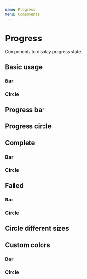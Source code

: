 ```yaml
---
name: Progress
menu: Components
---
```



# Progress

Components to display progress state.

## Basic usage

### Bar

<Playground>
    <ProgressBar value={0} />
</Playground>

### Circle

<Playground>
    <ProgressCircle value={0} />
</Playground>

## Progress bar

<Playground>
    <WrapperVertical>
        <ProgressBar value={0} />
        <ProgressBar value={25} />
        <ProgressBar value={50} />
        <ProgressBar value={75} />
        <ProgressBar value={100} />
    </WrapperVertical>
</Playground>

## Progress circle

<Playground>
    <WrapperHorizontal>
        <ProgressCircle value={0} />
        <ProgressCircle value={25} />
        <ProgressCircle value={50} />
        <ProgressCircle value={75} />
        <ProgressCircle value={100} />
    </WrapperHorizontal>
</Playground>

## Complete

### Bar

<Playground>
    <ProgressBar value={100} />
</Playground>

### Circle

<Playground>
    <ProgressCircle value={100} />
</Playground>

## Failed

### Bar

<Playground>
    <ProgressBar value={100} failed />
</Playground>

### Circle

<Playground>
    <ProgressCircle value={100} failed />
</Playground>

## Circle different sizes

<Playground>
    <WrapperHorizontal>
        <ProgressCircle value={50} circleSize={0} />
        <ProgressCircle value={50} circleSize={25} />
        <ProgressCircle value={50} circleSize={50} />
        <ProgressCircle value={50} circleSize={75} />
        <ProgressCircle value={50} circleSize={100} />
    </WrapperHorizontal>
</Playground>

## Custom colors

### Bar

<Playground>
    <WrapperVertical>
        <ProgressBar value={25} transitionColors={['pink', 'violet', 'purple']} />
        <ProgressBar value={50} transitionColors={['pink', 'violet', 'purple']} />
        <ProgressBar value={75} transitionColors={['pink', 'violet', 'purple']} />
    </WrapperVertical>
</Playground>

### Circle

<Playground>
    <WrapperHorizontal>
        <ProgressCircle value={25} transitionColors={['pink', 'violet', 'purple']} />
        <ProgressCircle value={50} transitionColors={['pink', 'violet', 'purple']} />
        <ProgressCircle value={75} transitionColors={['pink', 'violet', 'purple']} />
    </WrapperHorizontal>
</Playground>
